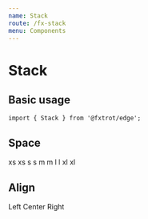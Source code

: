 ```yaml
---
name: Stack
route: /fx-stack
menu: Components
---
```



# Stack

## Basic usage

```tsx
import { Stack } from '@fxtrot/edge';
```

<Playground>
  <Stack>
    <Placeholder height={100} />
    <Placeholder height={100} />
  </Stack>
</Playground>

## Space

<Playground>
  <Stack space="l">
    <Stack space="xs" style={{ backgroundColor: 'var(--gray-500)' }}>
      <Placeholder height={50}>xs</Placeholder>
      <Placeholder height={50}>xs</Placeholder>
    </Stack>
    <Stack space="s" style={{ backgroundColor: 'var(--gray-500)' }}>
      <Placeholder height={50}>s</Placeholder>
      <Placeholder height={50}>s</Placeholder>
    </Stack>
    <Stack space="m" style={{ backgroundColor: 'var(--gray-500)' }}>
      <Placeholder height={50}>m</Placeholder>
      <Placeholder height={50}>m</Placeholder>
    </Stack>
    <Stack space="l" style={{ backgroundColor: 'var(--gray-500)' }}>
      <Placeholder height={50}>l</Placeholder>
      <Placeholder height={50}>l</Placeholder>
    </Stack>
    <Stack space="xl" style={{ backgroundColor: 'var(--gray-500)' }}>
      <Placeholder height={50}>xl</Placeholder>
      <Placeholder height={50}>xl</Placeholder>
    </Stack>
  </Stack>
</Playground>

## Align

<Playground>
  <Stack space="l">
    <Stack align="left" space="s">
      <Placeholder height={50} width={400}>
        Left
      </Placeholder>
      <Placeholder height={50} width={300} />
    </Stack>
    <Stack align="center" space="s">
      <Placeholder height={50} width={400}>
        Center
      </Placeholder>
      <Placeholder height={50} width={300} />
    </Stack>
    <Stack align="right" space="s">
      <Placeholder height={50} width={400}>
        Right
      </Placeholder>
      <Placeholder height={50} width={300} />
    </Stack>
  </Stack>
</Playground>
